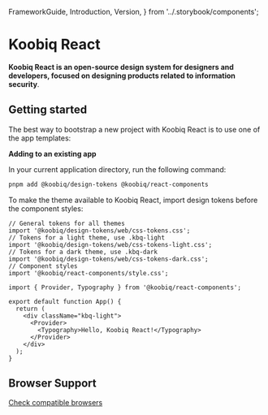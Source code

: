   FrameworkGuide,
  Introduction,
  Version,
} from '../.storybook/components';

<Meta title="Welcome" />

# Koobiq React

<Version />

**Koobiq React is an open-source design system for designers and developers, focused on designing products related to information security**.

## Getting started

The best way to bootstrap a new project with Koobiq React is to use one of the app templates:

<FrameworkGuide />

**Adding to an existing app**

In your current application directory, run the following command:

```bash
pnpm add @koobiq/design-tokens @koobiq/react-components
```

To make the theme available to Koobiq React, import design tokens before the component styles:

```tsx
// General tokens for all themes
import '@koobiq/design-tokens/web/css-tokens.css';
// Tokens for a light theme, use .kbq-light
import '@koobiq/design-tokens/web/css-tokens-light.css';
// Tokens for a dark theme, use .kbq-dark
import '@koobiq/design-tokens/web/css-tokens-dark.css';
// Component styles
import '@koobiq/react-components/style.css';

import { Provider, Typography } from '@koobiq/react-components';

export default function App() {
  return (
    <div className="kbq-light">
      <Provider>
        <Typography>Hello, Koobiq React!</Typography>
      </Provider>
    </div>
  );
}
```

## Browser Support

[Check compatible browsers](https://browsersl.ist/#q=defaults+and+supports+es6-module%2C%0A++++chrome+%3E+105%2C%0A++++safari+%3E+15.4%2C%0A++++firefox+%3E+121%2C%0A++++opera+%3E+91%2C%0A++++edge+%3E+105)
